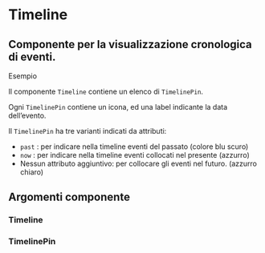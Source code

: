
<Meta title='Documentazione/Componenti/Timeline' of={Timeline} />

# Timeline

## Componente per la visualizzazione cronologica di eventi.

Esempio

Il componente `Timeline` contiene un elenco di `TimelinePin`.

Ogni `TimelinePin` contiene un icona, ed una label indicante la data dell’evento.

Il `TimelinePin` ha tre varianti indicati da attributi:

- `past` : per indicare nella timeline eventi del passato (colore blu scuro)
- `now` : per indicare nella timeline eventi collocati nel presente (azzurro)
- Nessun attributo aggiuntivo: per collocare gli eventi nel futuro. (azzurro chiaro)

<Canvas>
  <Story id='componenti-timeline--esempi' />
</Canvas>

## Argomenti componente

### Timeline

<ArgsTable of={Timeline} />

### TimelinePin

<ArgsTable of={TimelinePin} />
